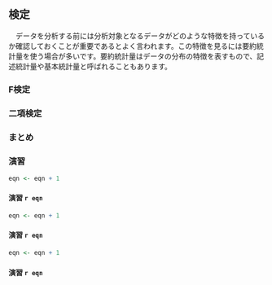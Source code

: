 ## 検定
　データを分析する前には分析対象となるデータがどのような特徴を持っているか確認しておくことが重要であるとよく言われます。この特徴を見るには要約統計量を使う場合が多いです。要約統計量はデータの分布の特徴を表すもので、記述統計量や基本統計量と呼ばれることもあります。


### F検定

<!-- \newpage -->

### 二項検定

<!-- \newpage -->

### まとめ


<!-- \newpage -->

### 演習
```r
eqn <- eqn + 1
```

#### 演習 `r eqn` {.unnumbered}

```r
eqn <- eqn + 1
```

#### 演習 `r eqn` {.unnumbered}

```r
eqn <- eqn + 1
```

#### 演習 `r eqn` {.unnumbered}

